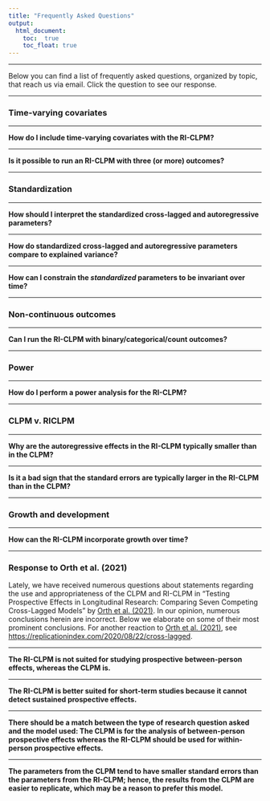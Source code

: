 ```yaml
---
title: "Frequently Asked Questions"
output: 
  html_document:
    toc:  true
    toc_float: true
---
```


<script>
function showHide(element) {
    var x = document.getElementById(element);
    if (x.style.display === "none") {
        x.style.display = "block";
    } else {
        x.style.display = "none";
    }
}
</script>

---

Below you can find a list of frequently asked questions, organized by topic, that reach us via email. Click the question to see our response.

---

### Time-varying covariates

---

<div onclick="showHide('faq1')" style="cursor: pointer; font-weight:bold">How do I include time-varying covariates with the RI-CLPM?</div>

<div id="faq1" style="display:none">
Time-varying covariates (TVC; $Z$) can be included like “regular” X and Y outcomes in the RI-CLPM; hence, rather than a bivariate RI-CLPM you would specify a tri- or more-variate RI-CLPM. As such, you decompose the TVCs in within-components (e.g. $wz1$, $wz2$, etc.) and a between-component (the random intercept; e.g. $RI_{z}$) and model these components separately. However, if you want to control for many TVC's, this can quickly become an unwieldly model, so researchers should think carefully about which TVC's they want to control for. </div>

---

<div onclick="showHide('faq3')" style="cursor: pointer; font-weight:bold">Is it possible to run an RI-CLPM with three (or more) outcomes?</div>
 
<div id="faq3" style="display:none">
Yes, it is statistically possible to run a “trivariate” RI-CLPM and empirical researchers have done so, see for example [Van Lissa, Keizer, Van Lier, Meeus, and Branje (2019)](https://doi.org/10.1037/dev0000612), [Flouri, Papachristou, Midouhas, Ploubidis, Lewis, and Joshi (2019)](http://dx.doi.org/10.1016/j.eurpsy.2018.12.005), and [Hygen, Belsky, Stenseng, Steinsbekk, Wichstrom, and Skalicka (2022)](https://doi.org/10.1016/j.chb.2022.107252). We don’t provide model code here for this mode, but extension to a trivariate RI-CLPM should be relatively straight forwards. That is, all variables should be decomponsed into between- (random intercepts) and within-components, and relevant lagged effects, as well as (residual) variances and covariances, should be included in the model.</div>

---

### Standardization

---

<div onclick="showHide('faq4')" style="cursor: pointer; font-weight:bold">How should I interpret the standardized cross-lagged and autoregressive parameters?</div>
 
<div id="faq4" style="display:none">
In the RI-CLPM, the standardized effects are reflective/representative of how much within-person variance in $y_{t}$ is *uniquely* explained (i.e., not also explained by other predictors) by the predictor $x_{t-1}$. Please note that this does not imply that one can make a one-on-one comparison with the percentage of explained variance. However, the standardized effects can be used to compare which effect is relatively stronger [(Schuurman, Ferrer, Boer-Sonnenschein, & Hamaker, 2016)](https://doi.org/10.1037/met0000062). </div>

---

<div onclick="showHide('faq5')" style="cursor: pointer; font-weight:bold">How do standardized cross-lagged and autoregressive parameters compare to explained variance?</div>
 
<div id="faq5" style="display:none">
The standardized lagged parameters are not equal to the (squared) semipartial correlation. Only under special circumstances, a standardized regression coefficient is equal to the pairwise correlation between the outcome and predictor, and the square of the standardized regression coefficient would then be the explained variance ($R^{2}$). This only applies in the case of (a) a simple regression, where there is only one predictor in the model, or (b) a multiple regression where the predictors are independent of each other. In the RI-CLPM, however, the multiple predictors are not independent of each other, and therefore the standardized regression coefficients are not equal to the pairwise correlation, (semi)partial correlation, or the unique explained variance. 

However, the standardized coefficient is closely related to the semipartial correlation, as demonstrated in footnote 3 of [Schuurman, Ferrer, Boer-Sonnenschein, and Hamaker (2016)](https://doi.org/10.1037/met0000062). The standardized coefficient is expressed in terms of pairwise correlations in the first equation there, and the semipartial correlation expressed in terms of pairwise correlations in the second equation. They are very similar, but there is a subtle difference in the denominator.
 
So, the semipartial correlation and standardized coefficient are not equal, but we can see that if the semipartical correlation for one predictor is larger than for another predictor, this will also be the case for the standardized coefficients of these predictors. The square of the semi-partial correlation is the *unique* explained variance, so we also know that the predictor with the largest standardized coefficient, will also have the largest *unique* explained variance. 

*Answer by [dr. Noémi Schuurman](https://www.uu.nl/staff/NKSchuurman).*</div>

---

<div onclick="showHide('faq7')" style="cursor: pointer; font-weight:bold">How can I constrain the *standardized* parameters to be invariant over time?</div>
 
<div id="faq7" style="display:none">
While the lagged parameters can be constrained to be invariant over time, this does not imply that the standardized parameters will be invariant over time as well. The reason for this is that a standardized parameter is a function of the unstandardized parameter, and of the standard deviations of the predictor and the outcome variable, $\beta_{standardized} = \frac{SD(x)}{SD(y)}\beta$. Since the variances of the within-components *themselves* are not constrained to be invariant over time, the standard deviations of the predictor and the outcome variable for the lagged effects can vary over time. Therefore, the standardized lagged effects can vary even while the unstandardized lagged effects are constrained to be equal over time.

To make the standardized lagged parameters time invariant, the within-person components need to have a variance of 1 at every occasion. In that case, the lagged parameters are already the standardized lagged parameters, and it becomes
possible to impose time-constraints on them. At the first wave, the variances of the within-components can be set directly as these variables are exogenous. However, for $t > 1$, the variances of the within-components are functions of
the lagged parameters, and the covariance between the lagged predictors. Specifically, using [the path tracing rules](https://doi.org/10.1214/aoms/1177732676) and assuming the variance of lagged within-component is in fact 1, the variance of $wx_{it}$ can be expressed as $$Var[wx_{it}] = \alpha^{2}_{t} + \gamma^{2}_{t} + 2 \alpha_{t} \gamma_{t} Cov[wx_{i,t-1}, wy_{i,t-1}] + Var[u_{it}]$$ where $\alpha_{t}$ is the autoregressive effect of $wx$, $\gamma{t}$ is the cross-lagged effect from $wy_{i,t-1}$ to $wx_{it}$, and $u_{Xit}$ is the residual of $wx$. So, the variance of $wx_{it}$ itself can be set to 1 by imposing a constrain on the residual variance $Var[u_{it}]$, that is $$Var[u_{it}] = 1 - (\alpha^{2}_{t} + \gamma^{2}_{t} + 2 \alpha_{t} \gamma_{t} Cov[wx_{i,t-1}, wy_{i,t-1}])$$. 

The final quantity that we need to compute is the covariance (here also the correlation) between the two lagged within-components,  $Cov[wx_{i,t-1}, wy_{i,t-1}]$. At wave 1, this is simply a model parameter (i.e., the covariance between the within-components can be estimated directly). For $t > 1$, this covariance is a function of the lagged coefficients, the variances of the lagged within-components, and the covariance between the residuals at the preceding occasion. Again, using [the path tracing rules](https://doi.org/10.1214/aoms/1177732676) and assuming the variances of lagged within-components are in fact 1, it can be expressed as $$Cov[wx_{it}, wy_{it}] = \alpha_{t} \gamma_{t} + \beta_{t} \delta_{t} + \alpha_{t} \delta_{t} Cov[wx_{i,t-1}, wy_{i,t-1}] + \beta_{t} \gamma_{t} Cov[wx_{i,t-1}, wy_{i,t-1}] + Cov[u_{Xit}, u_{Yit}]$$ where $\delta_{t}$ is the autoregressive effect of $wy$, $\beta_{t}$ is the cross-lagged effect from $wx_{i,t-1}$ to $wy_{it}$, and $u_{Yit}$ is the residual of $wy$. 

To impose such constraints in Mplus or `lavaan`, we thus first need to compute the covariance (i.e., correlation) between the within-components at each occasion. Then, these can be used to constrain the residual variances of the within-components in such a way that the variances of the within-person components equal 1. Syntax has been added to this website to specify this model in [Mplus](https://jeroendmulder.github.io/RI-CLPM/mplus.html#The_RI-CLPM) and [lavaan](https://jeroendmulder.github.io/RI-CLPM/lavaan.html#The_RI-CLPM). Note that in this model, the factor loadings that link the observed variables to the within-components are not fixed to 1 as is usually done, but they are estimated freely. 

*Answer by [prof. dr. Ellen L. Hamaker](https://www.uu.nl/staff/ELHamaker).*</div>

---

### Non-continuous outcomes

---

<div onclick="showHide('faq2')" style="cursor: pointer; font-weight:bold">Can I run the RI-CLPM with binary/categorical/count outcomes? </div>
 
<div id="faq2" style="display:none">
With the launch of Mplus version 8.7, it is possible to estimate the RI-CLPM for binary and ordinal variables as well ([Asparouhov and Muthén, 2021](http://statmodel.com/download/Asparouhov_Muthen_2021a.pdf)). Compared to the RI-CLPM for continuous variables, there are two important differences: 

- Bayesian estimation is needed, and can be used by specifying `ESTIMATOR = BAYES;` in the `ANALYSIS` command.
- The variances and residual variances of the within-components are fixed to 1, as is standard when using the probit-model in Mplus for categorical data analysis. These can be freely estimated in principle, but generally require larger sample sizes, and are prone to empirical non-identification. Several strategies for (partly) freeing up these variances are discussed in [Asparouhov and Muthén (2021)](http://statmodel.com/download/Asparouhov_Muthen_2021a.pdf). 

The interested reader is referred to [Asparouhov and Muthén (2021)](http://statmodel.com/download/Asparouhov_Muthen_2021a.pdf) for more details.</div>

--- 

### Power

---

<div onclick="showHide('faq8')" style="cursor: pointer; font-weight:bold">How do I perform a power analysis for the RI-CLPM?</div>

<div id="faq8" style="display:none">`powRICLPM` is an R-package that performs a power analysis for the RI-CLPM in a simple and user-friendly way. It implements the strategy as proposed by Mulder (in press). `powRICLPM` is available from the Comprehensive R Archive Network (CRAN). More information can be found at [https://jeroendmulder.github.io/powRICLPM/](https://jeroendmulder.github.io/powRICLPM/).</div>

---

### CLPM v. RICLPM

---

<div onclick="showHide('faq9')" style="cursor: pointer; font-weight:bold">Why are the autoregressive effects in the RI-CLPM typically smaller than in the CLPM?</div>

<div id="faq9" style="display:none">The autoregressive effects in the CLPM and the RI-CLPM capture two distinct phenomena. In the traditional CLPM, the autoregressive effects capture both within- and between-unit effects, and it can be interpreted as rank-order stability. In the RI-CLPM, the stable, between-person variance is separated from the within-person variance such that the autoregressive effects only capture within-person carry-over. In other words, in the RI-CLPM the autoregressive effects are typically smaller because the stable, trait-like stability is not captured anymore by the autoregressive effects (as in the CLPM), but by the random intercepts.</div>

---

<div onclick="showHide('faq10')" style="cursor: pointer; font-weight:bold">Is it a bad sign that the standard errors are typically larger in the RI-CLPM than in the CLPM?</div>

<div id="faq10" style="display:none">No, this is to be expected because the RI-CLPM is a more complex model than the CLPM. Therefore, the point estimates are less certain, but this does not imply that the estimates are biased and the model does not give us any insight in the underlying mechanism under study. In contrast, the RI-CLPM is likely less biased than results from the CLPM because the RI-CLM accounts for stable, unobserved factors that create lasting between-person differences, which can create spurious empirical relationships between the constructs under investigation when not properly accounted for.</div>

---

### Growth and development

---

<div onclick="showHide('faq15')" style="cursor: pointer; font-weight:bold">How can the RI-CLPM incorporate growth over time?</div>

<div id="faq15" style="display:none">The RI-CLPM estimates grand means at each time point. If these are constrained to be time-invariant, this would imply that on average there is no change. However, if these constraints cannot be imposed on the model, this means that on average there is some kind of change (e.g., growth, decline, U-shape, sudden jump between two waves, etc.). In this case, the model implies that **every person** is modeled to have the exact same underlying trend over time, but at a constant deviation from the average trend (as captured by the random intercept factor). Hence, instead of talking about constant means over time, one would have to talk about constant deviations from an average trend.

In the latent growth curve model (LGCM) and its extension, the latent curve model with structured residuals (LCM-SR), it is assumed that individual have the same kind of trend (e.g., a linear or quadratic trend), but there can be individual differences in the parameters of this trend; as a result, the differences between individuals change over time (i.e., they may increase or decrease). When the variance of the slope components (i.e., the slope factor of both $X$ and $Y$ in the bivariate case) is fixed to zero, the LGCM and LCS-SR become special cases of the RI-CLPM; if the grand means in the RI-CLPM are fixed to be invariant over time, then this is a special case of the LCM-SR [(Usami, Kou, & Hamaker, 2019)](https://psycnet.apa.org/fulltext/2019-21491-001.html).</div>

---

### Response to Orth et al. (2021)

Lately, we have received numerous questions about statements regarding the use and appropriateness of the CLPM and RI-CLPM in "Testing Prospective Effects in Longitudinal Research: Comparing Seven Competing Cross-Lagged Models" by [Orth et al. (2021)](http://dx.doi.org/10.1037/pspp0000358). In our opinion, numerous conclusions herein are incorrect. Below we elaborate on some of their most prominent conclusions. For another reaction to [Orth et al. (2021)](http://dx.doi.org/10.1037/pspp0000358), see [https://replicationindex.com/2020/08/22/cross-lagged](https://replicationindex.com/2020/08/22/cross-lagged/).

---

<div onclick="showHide('faq11')" style="cursor: pointer; font-weight:bold">The RI-CLPM is not suited for studying prospective between-person effects, whereas the CLPM is.</div>

<div id="faq11" style="display:none">
On page 1026, Orth et al. (2020) state that the RI-CLPM does not allow for the testing of prospective between-person effects because "(...) *the random intercept factors provide information only about correlational associations between the constructs* (...)*, but not about time-lagged (i.e, longitudinal) and directional between-person effects.*" It is true that the RI-CLPM separates stable, between-person differences from temporal, within-person fluctuations. Only the latter allow one to look at prospective effects over time, while the stable between-person differences have no particular time-order.

The reasoning that Orth et al. seem to follow is this: If one is interested in trait-changes, we should not separate the stable trait components from the temporary fluctuations, as the first does not allow for the study of prospective effects and are not of interest because they are entirely stable, while the latter only contain state-like fluctuations that are less interesting to researchers who want to study in trait-changes. Orth et al. seem to consider both components separately not to be of interest, but nevertheless argue that a blend of both components is of key interest. We disagree with this reasoning.

Researchers who want to use prospective effects to study certain psychological processes, should make sure that their measurements are obtained at the time scale at which they believe the process of interest operates. If the trait-changes of interest are assumed to take place from one year to the next, then measuring yearly over several years should capture the fluctuations of interest within persons over the time span covered by the study. If trait-changes are assumed to take place at a less fine time scale, such as from decade to decade, this implies researchers should obtain data measured once per decade, for several decades. 

Even if the stable, between-person differences are not of interest, these nevertheless need to be separated from the within-person fluctuations. The stable mean differences between persons are often referred to as trait differences, but may also be conceptualized as resulting from stable confounders, such as stable genetic and environmental factors that affect our measurements.   

In sum, the focus should be on how the constructs are measured, specifically at what time scale they are measured. By definition, the random intercepts in the RI-CLPM capture variance that is stable over the duration of the study, which is why—from a data analytical perspective—these are referred to as traits. What remains is variance within persons over time, which is why—again from a data analytical perspective—this is referred to as state-like. These trait-like between-person differences and state-like, within-person fluctuations need not coincide perfectly with the trait-state distinction made by substantive researchers. Nevertheless, it is essential to separate these two sources, regardless of what they are called.</div>

---

<div onclick="showHide('faq12')" style="cursor: pointer; font-weight:bold">The RI-CLPM is better suited for short-term studies because it cannot detect sustained prospective effects.</div>

<div id="faq12" style="display:none">The characterization of the lagged effects as short- or long-term depends on the time scale at which the measurements are made. When using annual data, lagged effects capture the fluctuation from year to year; when dealing with data that were obtained every decade, the within-person fluctuations will concern the changes from decade to decade. It is all relative to how the data were measured, and even when we are focusing on trait changes by measuring people once every 10 years, for say 40 years, there will still be stable between-person differences between individuals that need to be controlled for.

Hence, the need to decompose the observations into a stable between-person component and temporal within-person components is independent of the time scale at which measurements were obtained.</div> 

---

<div onclick="showHide('faq13')" style="cursor: pointer; font-weight:bold">There should be a match between the type of research question asked and the model used: The CLPM is for the analysis of between-person prospective effects whereas the RI-CLPM should be used for within-person prospective effects.</div>

<div id="faq13" style="display:none">We agree with the authors in so far that there should be a match between the research question and the statistical model used. However, the critical distinction here is not whether one is interested in within-person or between-person prospective effects (as argued above, the RI-CLPM can capture trait-changes depending on the time scale at which measurements are gathered). Rather, we should distinguish between descriptive, predictive, and causal research questions (cf., [Hamaker, Mulder, and Van IJzendoorn, 2020](https://doi.org/10.1016/j.dcn.2020.100867)). The CLPM is suitable for predictive research questions: e.g., "Who is at risk for heightened $X$?" and "Who should get an intervention to reduce $Y$?". However, for answering causal research questions, other models should be used, because the CLPM does not control for stable, between-person difference. This is problematic as failing to properly account for such confounding effects can lead to finding spurious lagged effects, a failure to find true relationships, or more generally, biased estimates ([Hamaker, Kuiper, & Grasman, 2015](https://doi.org/10.1037/a0038889)).</div>

---

<div onclick="showHide('faq14')" style="cursor: pointer; font-weight:bold">The parameters from the CLPM tend to have smaller standard errors than the parameters from the RI-CLPM; hence, the results from the CLPM are easier to replicate, which may be a reason to prefer this model.</div>

<div id="faq14" style="display:none">
On page 1028, Orth et al. state that "For the CLPM, the structural coefficients were much more consistent compared to the RI-CLPM, both across and within samples, which is important with regard to replicability of research findings (Asendorf et al., 2013). Even if theoretical consideration have priority over replicability in model selection, replicability of estimates is---other things being equal---an important criterion of the quality of statistical models."

When the goal is prediction, this may indeed be an important consideration. However, when the goal is to gain insight in the underlying mechanism, we should not prefer a model simply based on its ability to replicate results: Replicating biased results is only giving us false confidence in erroneous conclusions. 

Instead, we should consider which model seems more reasonable (e.g., do we believe there may be unobserved, stable confounding that plays a role in our measurements?), and which model provides a better description of the data (e.g., comparing competing models through the use of the chi-square difference test, or information criteria).

The larger standard errors associated with the RI-CLPM imply that if we want to have the higher precision and/or increase replicability, we need to obtain data from larger samples and/or at more waves.</div> 
